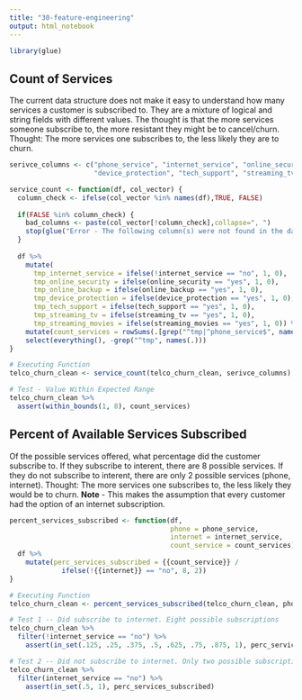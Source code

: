 ```yaml
---
title: "30-feature-engineering"
output: html_notebook
---
```

```r
library(glue)
```


## Count of Services
The current data structure does not make it easy to understand how many services a customer is subscribed to. They are a mixture of logical and string fields with different values. The thought is that the more services someone subscribe to, the more resistant they might be to cancel/churn.
Thought: The more services one subscribes to, the less likely they are to churn.
```r
serivce_columns <- c("phone_service", "internet_service", "online_security", "online_backup", 
                     "device_protection", "tech_support", "streaming_tv", "streaming_movies")

service_count <- function(df, col_vector) {
  column_check <- ifelse(col_vector %in% names(df),TRUE, FALSE)
  
  if(FALSE %in% column_check) {
    bad_columns <- paste(col_vector[!column_check],collapse=", ")
    stop(glue("Error - The following column(s) were not found in the data frame:\n {bad_columns}"))
  }
  
  df %>% 
    mutate(
      tmp_internet_service = ifelse(!internet_service == "no", 1, 0),
      tmp_online_security = ifelse(online_security == "yes", 1, 0), 
      tmp_online_backup = ifelse(online_backup == "yes", 1, 0), 
      tmp_device_protection = ifelse(device_protection == "yes", 1, 0),
      tmp_tech_support = ifelse(tech_support == "yes", 1, 0),
      tmp_streaming_tv = ifelse(streaming_tv == "yes", 1, 0),
      tmp_streaming_movies = ifelse(streaming_movies == "yes", 1, 0)) %>% 
    mutate(count_services = rowSums(.[grep("^tmp|^phone_service$", names(.))])) %>% 
    select(everything(), -grep("^tmp", names(.)))
}

# Executing Function
telco_churn_clean <- service_count(telco_churn_clean, serivce_columns)

# Test - Value Within Expected Range
telco_churn_clean %>% 
  assert(within_bounds(1, 8), count_services)
```


## Percent of Available Services Subscribed
Of the possible services offered, what percentage did the customer subscribe to. If they subscribe to interent, there are 8 possible services. If they do not subscribe to interent, there are only 2 possible services (phone, internet).
Thought: The more services one subscribes to, the less likely they would be to churn.
__Note__ - This makes the assumption that every customer had the option of an internet subscription.
```r
percent_services_subscribed <- function(df, 
                                        phone = phone_service, 
                                        internet = internet_service, 
                                        count_service = count_services) {
  df %>% 
    mutate(perc_services_subscribed = {{count_service}} / 
             ifelse(!{{internet}} == "no", 8, 2))
}

# Executing Function
telco_churn_clean <- percent_services_subscribed(telco_churn_clean, phone_service, internet_service, count_services)

# Test 1 -- Did subscribe to internet. Eight possible subscriptions
telco_churn_clean %>% 
  filter(!internet_service == "no") %>%
    assert(in_set(.125, .25, .375, .5, .625, .75, .875, 1), perc_services_subscribed)

# Test 2 -- Did not subscribe to internet. Only two possible subscriptions
telco_churn_clean %>% 
  filter(internet_service == "no") %>%
    assert(in_set(.5, 1), perc_services_subscribed)
```
